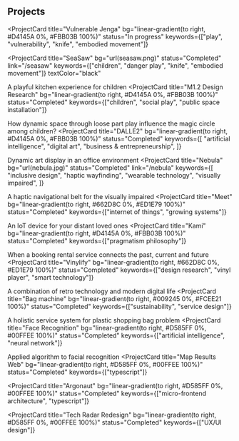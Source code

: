 
## Projects

<ProjectCard
  title="Vulnerable Jenga"
  bg="linear-gradient(to right, #D4145A 0%, #FBB03B 100%)"
  status="In progress"
  keywords={["play", "vulnerability", "knife", "embodied movement"]}
></ProjectCard>
<ProjectCard
  title="SeaSaw"
  bg="url(seasaw.png)"
  status="Completed"
  link="/seasaw"
  keywords={["children", "danger play", "knife", "embodied movement"]}
  textColor="black"
>
  A playful kitchen experience for children
</ProjectCard>
<ProjectCard
  title="M1.2 Design Research"
  bg="linear-gradient(to right, #D4145A 0%, #FBB03B 100%)"
  status="Completed"
  keywords={["children", "social play", "public space installation"]}
>
  How dynamic space through loose part play influence the magic circle among
  children?
</ProjectCard>
<ProjectCard
  title="DALLE2"
  bg="linear-gradient(to right, #D4145A 0%, #FBB03B 100%)"
  status="Completed"
  keywords={[
    "artificial intelligence",
    "digital art",
    "business & entrepreneurship",
  ]}
>
  Dynamic art display in an office environment
</ProjectCard>
<ProjectCard
  title="Nebula"
  bg="url(nebula.jpg)"
  status="Completed"
  link="/nebula"
  keywords={[
    "inclusive design",
    "haptic wayfinding",
    "wearable technology",
    "visually impaired",
  ]}
>
  A haptic navigational belt for the visually impaired
</ProjectCard>
<ProjectCard
  title="Meet"
  bg="linear-gradient(to right, #662D8C 0%, #ED1E79 100%)"
  status="Completed"
  keywords={["internet of things", "growing systems"]}
>
  An IoT device for your distant loved ones
</ProjectCard>
<ProjectCard
  title="Kami"
  bg="linear-gradient(to right, #D4145A 0%, #FBB03B 100%)"
  status="Completed"
  keywords={["pragmatism philosophy"]}
>
  When a booking rental service connects the past, current and future
</ProjectCard>
<ProjectCard
  title="Vinylify"
  bg="linear-gradient(to right, #662D8C 0%, #ED1E79 100%)"
  status="Completed"
  keywords={["design research", "vinyl player", "smart technology"]}
>
  A combination of retro technology and modern digital life
</ProjectCard>
<ProjectCard
  title="Bag machine"
  bg="linear-gradient(to right, #009245 0%, #FCEE21 100%)"
  status="Completed"
  keywords={["sustainability", "service design"]}
>
  A holistic service system for plastic shopping bag problem
</ProjectCard>
<ProjectCard
  title="Face Recognition"
  bg="linear-gradient(to right, #D585FF 0%, #00FFEE 100%)"
  status="Completed"
  keywords={["artificial intelligence", "neural network"]}
>
  Applied algorithm to facial recognition
</ProjectCard>
<ProjectCard
  title="Map Results Web"
  bg="linear-gradient(to right, #D585FF 0%, #00FFEE 100%)"
  status="Completed"
  keywords={["typescript"]}
></ProjectCard>
<ProjectCard
  title="Argonaut"
  bg="linear-gradient(to right, #D585FF 0%, #00FFEE 100%)"
  status="Completed"
  keywords={["micro-frontend architecture", "typescript"]}
></ProjectCard>
<ProjectCard
  title="Tech Radar Redesign"
  bg="linear-gradient(to right, #D585FF 0%, #00FFEE 100%)"
  status="Completed"
  keywords={["UX/UI design"]}
></ProjectCard>
